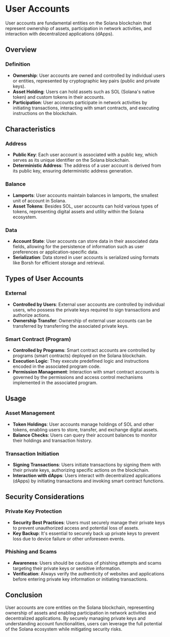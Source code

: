 # User Accounts

User accounts are fundamental entities on the Solana blockchain that represent ownership of assets, participation in network activities, and interaction with decentralized applications (dApps).

## Overview

### Definition

- **Ownership**: User accounts are owned and controlled by individual users or entities, represented by cryptographic key pairs (public and private keys).
- **Asset Holding**: Users can hold assets such as SOL (Solana's native token) and custom tokens in their accounts.
- **Participation**: User accounts participate in network activities by initiating transactions, interacting with smart contracts, and executing instructions on the blockchain.

## Characteristics

### Address

- **Public Key**: Each user account is associated with a public key, which serves as its unique identifier on the Solana blockchain.
- **Deterministic Address**: The address of a user account is derived from its public key, ensuring deterministic address generation.

### Balance

- **Lamports**: User accounts maintain balances in lamports, the smallest unit of account in Solana.
- **Asset Tokens**: Besides SOL, user accounts can hold various types of tokens, representing digital assets and utility within the Solana ecosystem.

### Data

- **Account State**: User accounts can store data in their associated data fields, allowing for the persistence of information such as user preferences or application-specific data.
- **Serialization**: Data stored in user accounts is serialized using formats like Borsh for efficient storage and retrieval.

## Types of User Accounts

### External

- **Controlled by Users**: External user accounts are controlled by individual users, who possess the private keys required to sign transactions and authorize actions.
- **Ownership Transfer**: Ownership of external user accounts can be transferred by transferring the associated private keys.

### Smart Contract (Program)

- **Controlled by Programs**: Smart contract accounts are controlled by programs (smart contracts) deployed on the Solana blockchain.
- **Execution Logic**: They execute predefined logic and instructions encoded in the associated program code.
- **Permission Management**: Interaction with smart contract accounts is governed by the permissions and access control mechanisms implemented in the associated program.

## Usage

### Asset Management

- **Token Holdings**: User accounts manage holdings of SOL and other tokens, enabling users to store, transfer, and exchange digital assets.
- **Balance Checks**: Users can query their account balances to monitor their holdings and transaction history.

### Transaction Initiation

- **Signing Transactions**: Users initiate transactions by signing them with their private keys, authorizing specific actions on the blockchain.
- **Interaction with dApps**: Users interact with decentralized applications (dApps) by initiating transactions and invoking smart contract functions.

## Security Considerations

### Private Key Protection

- **Security Best Practices**: Users must securely manage their private keys to prevent unauthorized access and potential loss of assets.
- **Key Backup**: It's essential to securely back up private keys to prevent loss due to device failure or other unforeseen events.

### Phishing and Scams

- **Awareness**: Users should be cautious of phishing attempts and scams targeting their private keys or sensitive information.
- **Verification**: Always verify the authenticity of websites and applications before entering private key information or initiating transactions.

## Conclusion

User accounts are core entities on the Solana blockchain, representing ownership of assets and enabling participation in network activities and decentralized applications. By securely managing private keys and understanding account functionalities, users can leverage the full potential of the Solana ecosystem while mitigating security risks.
